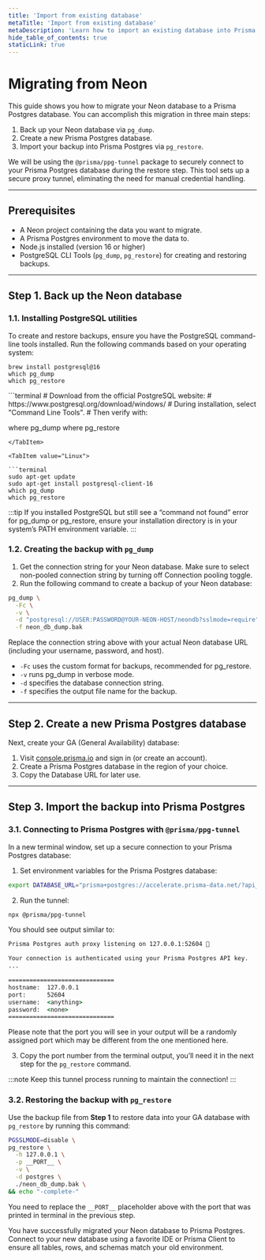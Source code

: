```yaml
---
title: 'Import from existing database'
metaTitle: 'Import from existing database'
metaDescription: 'Learn how to import an existing database into Prisma Postgres'
hide_table_of_contents: true
staticLink: true
---
```


# Migrating from Neon

This guide shows you how to migrate your Neon database to a Prisma Postgres database. You can accomplish this migration in three main steps:

1. Back up your Neon database via `pg_dump`.
2. Create a new Prisma Postgres database.
3. Import your backup into Prisma Postgres via `pg_restore`.

We will be using the `@prisma/ppg-tunnel` package to securely connect to your Prisma Postgres database during the restore step. This tool sets up a secure proxy tunnel, eliminating the need for manual credential handling.

---

## Prerequisites

- A Neon project containing the data you want to migrate.
- A Prisma Postgres environment to move the data to.
- Node.js installed (version 16 or higher)
- PostgreSQL CLI Tools (`pg_dump`, `pg_restore`) for creating and restoring backups.

---

## Step 1. Back up the Neon database

### 1.1. Installing PostgreSQL utilities

To create and restore backups, ensure you have the PostgreSQL command-line tools installed. Run the following commands based on your operating system:

<TabbedContent code>

<TabItem value="macOS">

```terminal
brew install postgresql@16
which pg_dump
which pg_restore
```

</TabItem>

<TabItem value="Windows">
```terminal
# Download from the official PostgreSQL website:
# https://www.postgresql.org/download/windows/
# During installation, select "Command Line Tools".
# Then verify with:

where pg_dump
where pg_restore
```
</TabItem>

<TabItem value="Linux">

```terminal
sudo apt-get update
sudo apt-get install postgresql-client-16
which pg_dump
which pg_restore
```

</TabItem>

</TabbedContent>

:::tip
If you installed PostgreSQL but still see a “command not found” error for pg_dump or pg_restore, ensure your installation directory is in your system’s PATH environment variable.
:::

### 1.2. Creating the backup with `pg_dump`

1. Get the connection string for your Neon database. Make sure to select non-pooled connection string by turning off Connection pooling toggle.
2. Run the following command to create a backup of your Neon database:

```bash
pg_dump \
  -Fc \
  -v \
  -d "postgresql://USER:PASSWORD@YOUR-NEON-HOST/neondb?sslmode=require" \
  -f neon_db_dump.bak
```

Replace the connection string above with your actual Neon database URL (including your username, password, and host).

- `-Fc` uses the custom format for backups, recommended for pg_restore.
- `-v` runs pg_dump in verbose mode.
- `-d` specifies the database connection string.
- `-f` specifies the output file name for the backup.

---

## Step 2. Create a new Prisma Postgres database

Next, create your GA (General Availability) database:
1.	Visit [console.prisma.io](https://console.prisma.io) and sign in (or create an account).
2.	Create a Prisma Postgres database in the region of your choice.
3.	Copy the Database URL for later use.

---

## Step 3. Import the backup into Prisma Postgres

### 3.1. Connecting to Prisma Postgres with `@prisma/ppg-tunnel`

In a new terminal window, set up a secure connection to your Prisma Postgres database:

1.	Set environment variables for the Prisma Postgres database:
```bash
export DATABASE_URL="prisma+postgres://accelerate.prisma-data.net/?api_key=eyJhbGciOiJIUzI..."
```

2.	Run the tunnel:
```bash
npx @prisma/ppg-tunnel
```

You should see output similar to:

```cmd
Prisma Postgres auth proxy listening on 127.0.0.1:52604 🚀

Your connection is authenticated using your Prisma Postgres API key.
...

==============================
hostname:  127.0.0.1
port:      52604
username:  <anything>
password:  <none>
==============================
```

Please note that the port you will see in your output will be a randomly assigned port which may be different from the one mentioned here.

3. Copy the port number from the terminal output, you’ll need it in the next step for the `pg_restore` command.

:::note
Keep this tunnel process running to maintain the connection!
:::

### 3.2. Restoring the backup with `pg_restore`

Use the backup file from **Step 1** to restore data into your GA database with `pg_restore` by running this command:

```bash
PGSSLMODE=disable \
pg_restore \
  -h 127.0.0.1 \
  -p __PORT__ \
  -v \
  -d postgres \
  ./neon_db_dump.bak \
&& echo "-complete-"
```
You need to replace the `__PORT__` placeholder above with the port that was printed in terminal in the previous step.

You have successfully migrated your Neon database to Prisma Postgres. Connect to your new database using a favorite IDE or Prisma Client to ensure all tables, rows, and schemas match your old environment.

